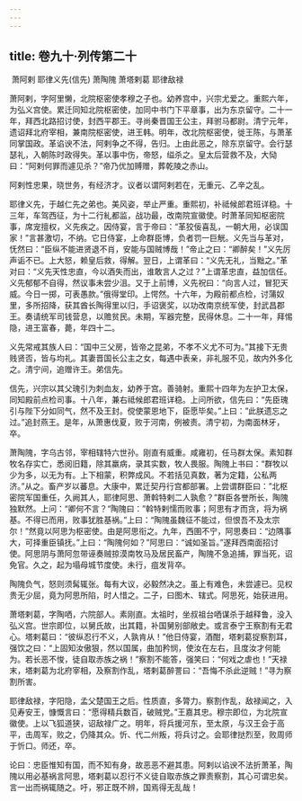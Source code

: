 ```yaml
---
---
---
```

title: 卷九十·列传第二十
---

 萧阿剌 耶律义先(信先) 萧陶隗 萧塔剌葛 耶律敌禄

萧阿剌，字阿里懒，北院枢密使孝穆之子也。幼养宫中，兴宗尤爱之。重熙六年，为弘义宫使。累迁同知北院枢密使，加同中书门下平章事，出为东京留守。二十一年，拜西北路招讨使，封西平郡王。寻尚秦晋国王公主，拜驸马都尉。清宁元年，遗诏拜北府宰相，兼南院枢密使，进王韩。明年，改北院枢密使，徙王陈，与萧革同掌国政。革谄谀不法，阿剌争之不得，告归。上由此恶之，除东京留守。会行瑟瑟礼，入朝陈时政得失。革以事中伤，帝怒，缢杀之。皇太后营救不及，大恸曰：“阿剌何罪而遽见杀？”帝乃优加赙赠，葬乾陵之赤山。

阿剌性忠果，晓世务，有经济才。议者以谓阿剌若在，无重元、乙辛之乱。

耶律义先，于越仁先之弟也。美风姿，举止严重。重熙初，补祗候郎君班详稳。十三年，车驾西征，为十二行糺都监，战功最，改南院宣徽使。时萧革同知枢密院事，席宠擅权，义先疾之。因侍宴，言于帝曰：“革狡佞喜乱，一朝大用，必误国家！”言甚激切，不纳。它日侍宴，上命群臣博，负者罚一巨觥。义先当与革对，怃然曰：“臣纵不能进贤退不肖，安能与国贼博哉！”帝止之曰：“卿醉矣！”义先厉声诟不已。上大怒，赖皇后救，得解。翌日，上谓革曰：“义先无礼，当黜之。”革对曰：“义先天性忠直，今以酒失而出，谁敢言人之过？”上谓革忠直，益加信任。义先郁郁不自得，然议事未尝少沮。又于上前博，义先祝曰：“向言人过，冒犯天威。今日一掷，可表愚款。”俄得堂印。上愕然。十六年，为殿前都点检，讨蒲奴里，多所招降，获其酋长陶得里以归，手诏褒奖，以功改南京统军使，封武昌郡王。奏请统军司钱营息，以赡贫民。未期，军器完整，民得休息。二十一年，拜惕隐，进王富春，薨，年四十二。

义先常戒其族人曰：“国中三父房，皆帝之昆弟，不孝不义尤不可为。”其接下无贵贱贤否，皆与均礼。其妻晋国长公主之女，每遇中表亲，非礼服不见，故内外多化之。清宁间，追赠许王。弟信先。

信先，兴宗以其父瑰引为刺血友，幼养于宫。善骑射。重熙十四年为左护卫太保，同知殿前点检司事。十八年，兼右祗候郎君班详稳。上问所欲，信先曰：“先臣瑰引与陛下分如同气，然不及王封。傥使蒙恩地下，臣愿毕矣。”上曰：”此朕遗忘之过。”追封燕王。是年，从萧惠伐夏，败于河南，例被责。清宁初，为南面林牙，卒。

萧陶隗，字乌古邻，宰相辖特六世孙。刚直有威重。咸雍初，任马群太保。素知群牧名存实亡，悉阅旧籍，除其羸病，录其实数，牧人畏服。陶隗上书曰：“群牧以少为多，以无为有。上下相蒙，积弊成风。不若括见真数，著为定籍，公私两济。”从之。畜产岁以蕃息。大康中，累迁契丹行宫都部署。上尝谓群臣曰：”北枢密院军国重任，久阙其人，耶律阿思、萧斡特剌二人孰愈？”群臣各誉所长，陶隗独默然。上问：“卿何不言？“陶隗曰：”斡特剌懦而败事；阿思有才而贪，将为祸基。不得已而用，败事犹胜基祸。”上曰：“陶隗虽魏征不能过，但恨吾不及太宗尔！”然竟以阿思为枢密使。由是阿思衔之。九年，西圉不宁，阿思奏曰：“边隅事大，可择重臣镇抚。”上曰：“陶隗何如？”阿思曰：“诚如圣旨。”遂拜西南面招讨使。阿思阴与萧阿忽带诬奏贼掠漠南牧马及居民畜产，陶隗不急追捕，罪当死，诏免官。久之，起为塌母城节度使。未行，疽发背卒。

陶隗负气，怒则须髯辄张。每有大议，必毅然决之。虽上有难色，未尝遽已。见权贵无少屈，竟为阿思所陷，时人惜之。二子，曰图木、辖式。阿思死，始获进用。

萧塔剌葛，字陶哂，六院部人。素刚直。太祖时，坐叔祖台哂谋杀于越释鲁，没入弘义宫。世宗即位，以舅氏故，出其籍，补国舅别部敞史。或言泰宁王察割有无君心。塔剌葛曰：“彼纵忍行不义，人孰肯从！”他日侍宴，酒酣，塔剌葛捉察割耳，强饮之曰：“上固知汝傲狠，然以国属，曲加矜悯，使汝在左右，且度汝才何能为。若长恶不悛，徒自取赤族之祸！”察割不能答，强笑曰：“何戏之虐也！”天禄末，塔剌葛为北府宰相，及察割作乱，塔剌葛醉詈曰：“吾悔不杀此逆贼！”寻为察割所害。

耶律敌禄，字阳隐，孟父楚国王之后。性质直，多膂力。察割作乱，敌禄闻之，入见寿安王，慷慨言曰：“愿得精兵数百，破贼党。”王嘉其忠。穆宗即位，为北院宣徽使。上以飞狐道狭，诏敌禄广之。明年，将兵援河东，至太原，与汉王会于高平，击周军，败之，仍降其众。忻、代二州叛，将兵讨之。会耶律挞烈至，败周师于忻口。师还，卒。

论曰：忠臣惟知有国，而不知有身，故恶恶不避其患。阿剌以谄谀不法折萧革，陶隗以用必基祸言阿思，塔剌葛以忍行不义徒自取赤族之罪责察割，其心可谓忠矣。言一出而祸辄随之。吁，邪正既不辨，国焉得无乱哉！

